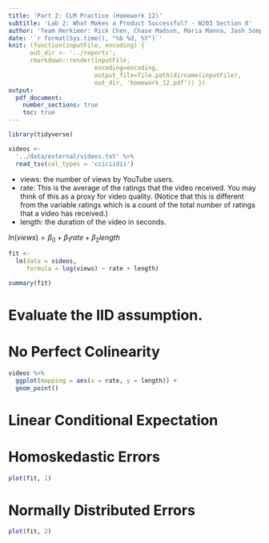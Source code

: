 ```yaml
---
title: 'Part 2: CLM Practice (Homework 12)'
subtitle: 'Lab 2: What Makes a Product Successful? - W203 Section 8'
author: 'Team Herkimer: Rick Chen, Chase Madson, Maria Manna, Jash Sompalli'
date: '`r format(Sys.time(), "%b %d, %Y")`'
knit: (function(inputFile, encoding) { 
      out_dir <- '../reports';
      rmarkdown::render(inputFile,
                        encoding=encoding, 
                        output_file=file.path(dirname(inputFile), 
                        out_dir, 'homework_12.pdf')) })
output:
  pdf_document:
    number_sections: true
    toc: true
---
```


```r
library(tidyverse)

```


```r
videos <- 
  '../data/external/videos.txt' %>% 
  read_tsv(col_types = 'cciciidii')

```


* views: the number of views by YouTube users.
* rate: This is the average of the ratings that the video received. You may think of this as a proxy for
video quality. (Notice that this is different from the variable ratings which is a count of the total
number of ratings that a video has received.)
* length: the duration of the video in seconds.

$ln(views)=\beta_0+\beta_1rate+\beta_2length$

```r
fit <-
  lm(data = videos, 
     formula = log(views) ~ rate + length)

summary(fit)

```


# Evaluate the IID assumption.


# No Perfect Colinearity

```r
videos %>% 
  ggplot(mapping = aes(x = rate, y = length)) + 
  geom_point()

```

# Linear Conditional Expectation


# Homoskedastic Errors

```r
plot(fit, 1)
```



# Normally Distributed Errors

```r
plot(fit, 2)

```

